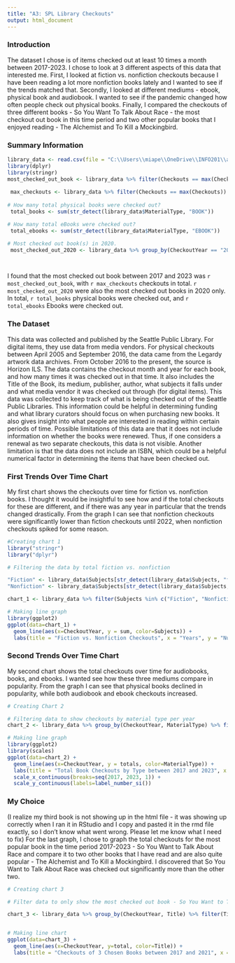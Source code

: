 ```yaml
---
title: "A3: SPL Library Checkouts"
output: html_document
---
```


### Introduction

The dataset I chose is of items checked out at least 10 times a month between 2017-2023. I chose to look at 3 different aspects of this data that interested me. First, I looked at fiction vs. nonfiction checkouts because I have been reading a lot more nonfiction books lately and I wanted to see if the trends matched that. Secondly, I looked at different mediums - ebook, physical book and audiobook. I wanted to see if the pandemic changed how often people check out physical books. Finally, I compared the checkouts of three different books - So You Want To Talk About Race - the most checkout out book in this time period and two other popular books that I enjoyed reading - The Alchemist and To Kill a Mockingbird.

### Summary Information
```r
library_data <- read.csv(file = "C:\\Users\\miape\\OneDrive\\INFO201\\a3-spl-checkouts-miapkz\\2017-2023-10-Checkouts-SPL-Data.csv\\2017-2023-10-Checkouts-SPL-Data.csv")
library(dplyr)
library(stringr)
most_checked_out_book <- library_data %>% filter(Checkouts == max(Checkouts)) %>% pull (Title)
 
 max_checkouts <- library_data %>% filter(Checkouts == max(Checkouts)) %>% pull(max(Checkouts))
 
# How many total physical books were checked out?
 total_books <- sum(str_detect(library_data$MaterialType, "BOOK"))

# How many total eBooks were checked out?
 total_ebooks <- sum(str_detect(library_data$MaterialType, "EBOOK"))

# Most checked out book(s) in 2020.
 most_checked_out_2020 <- library_data %>% group_by(CheckoutYear == "2020") %>% filter(Checkouts == max(Checkouts)) %>% pull(Title)

                         
```

I found that the most checked out book between 2017 and 2023 was `r most_checked_out_book`, with `r max_checkouts` checkouts in total.
`r most_checked_out_2020` were also the most checked out books in 2020 only. In total, `r total_books` physical books were checked out, and `r total_ebooks` Ebooks were checked out.

### The Dataset

This data was collected and published by the Seattle Public Library. For digital items, they use data from media vendors. For physical checkouts between April 2005 and September 2016, the data came from the Legardy artwork data archives. From October 2016 to the present, the source is Horizon ILS. The data contains the checkout month and year for each book, and how many times it was checked out in that time. It also includes the Title of the Book, its medium, publisher, author, what subjects it falls under and what media vendor it was checked out through (for digital items). This data was collected to keep track of what is being checked out of the Seattle Public Libraries. This information could be helpful in determining funding and what library curators should focus on when purchasing new books. It also gives insight into what people are interested in reading within certain periods of time. Possible limitations of this data are that it does not include information on whether the books were renewed. Thus, if one considers a renewal as two separate checkouts, this data is not visible. Another limitation is that the data does not include an ISBN, which could be a helpful numerical factor in determining the items that have been checked out.


### First Trends Over Time Chart

My first chart shows the checkouts over time for fiction vs. nonfiction books. I thought it would be insightful to see how and if the total checkouts for these are different, and if there was any year in particular that the trends changed drastically. From the graph I can see that nonfiction checkouts were significantly lower than fiction checkouts until 2022, when nonfiction checkouts spiked for some reason. 

```r
#Creating chart 1
library("stringr")
library("dplyr")

# Filtering the data by total fiction vs. nonfiction

"Fiction" <- library_data$Subjects[str_detect(library_data$Subjects, "fiction")]
"Nonfiction" <- library_data$Subjects[str_detect(library_data$Subjects, "nonfiction")]

chart_1 <- library_data %>% filter(Subjects %in% c("Fiction", "Nonfiction")) %>% group_by(CheckoutYear, Subjects) %>% summarize(sum = sum(Checkouts))

# Making line graph 
library(ggplot2)
ggplot(data=chart_1) +
  geom_line(aes(x=CheckoutYear, y = sum, color=Subjects)) +
  labs(title = "Fiction vs. Nonfiction Checkouts", x = "Years", y = "Number of Checkouts")


```

### Second Trends Over Time Chart

My second chart shows the total checkouts over time for audiobooks, books, and ebooks. I wanted see how these three mediums compare in popularity. From the graph I can see that physical books declined in popularity, while both audiobook and ebook checkouts increased.

```r
# Creating Chart 2

# Filtering data to show checkouts by material type per year
chart_2 <- library_data %>% group_by(CheckoutYear, MaterialType) %>% filter(MaterialType %in% c("EBOOK", "BOOK", "AUDIOBOOK")) %>% summarize(totals = sum(Checkouts))

# Making line graph
library(ggplot2)
library(scales)
ggplot(data=chart_2) +
  geom_line(aes(x=CheckoutYear, y = totals, color=MaterialType)) +
  labs(title = "Total Book Checkouts by Type between 2017 and 2023", x = "Years", y = "Total Checkouts")+
  scale_x_continuous(breaks=seq(2017, 2023, 1)) +
  scale_y_continuous(labels=label_number_si())
```

### My Choice

(I realize my third book is not showing up in the html file - it was showing up correctly when I ran it in RStudio and I copy and pasted it in the rmd file exactly, so I don't know what went wrong. Please let me know what I need to fix)
For the last graph, I chose to graph the total checkouts for the most popular book in the time period 2017-2023 - So You Want to Talk About Race and compare it to two other books that I have read and are also quite popular - The Alchemist and To Kill a Mockingbird. I discovered that So You Want to Talk About Race was checked out significantly more than the other two. 


```r
# Creating chart 3

# Filter data to only show the most checked out book - So You Want to Talk About Race, and two books I read and really liked - The Alchemist and To Kill a Mockingbird

chart_3 <- library_data %>% group_by(CheckoutYear, Title) %>% filter(Title %in% c("So You Want to Talk about Race (Unabridged)", "To Kill a Mockingbird", "The Alchemist (Unabridged)")) %>% summarize(total = sum(Checkouts))


# Making line chart
ggplot(data=chart_3) +
  geom_line(aes(x=CheckoutYear, y=total, color=Title)) +
  labs(title = "Checkouts of 3 Chosen Books between 2017 and 2021", x = "Years", y= "Total Checkouts")


```


